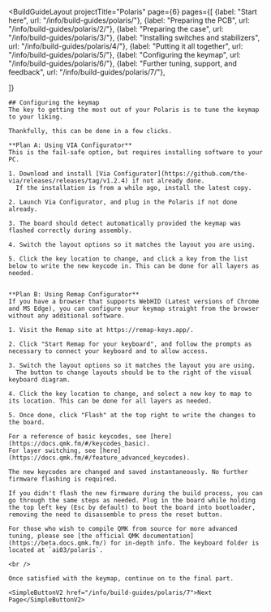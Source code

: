 ---
---


<BuildGuideLayout 
	projectTitle="Polaris"
  page={6}
  pages={[
    {label: "Start here", url: "/info/build-guides/polaris/"},
    {label: "Preparing the PCB", url: "/info/build-guides/polaris/2/"},
    {label: "Preparing the case", url: "/info/build-guides/polaris/3/"},
    {label: "Installing switches and stabilizers", url: "/info/build-guides/polaris/4/"},
    {label: "Putting it all together", url: "/info/build-guides/polaris/5/"},
    {label: "Configuring the keymap", url: "/info/build-guides/polaris/6/"},
    {label: "Further tuning, support, and feedback", url: "/info/build-guides/polaris/7/"},
    
  ]}
>

  <AltMarkdownRenderer>

    ## Configuring the keymap
    The key to getting the most out of your Polaris is to tune the keymap to your liking.  

    Thankfully, this can be done in a few clicks.  

    **Plan A: Using VIA Configurator**  
    This is the fail-safe option, but requires installing software to your PC.

    1. Download and install [Via Configurator](https://github.com/the-via/releases/releases/tag/v1.2.4) if not already done. 
      If the installation is from a while ago, install the latest copy.

    2. Launch Via Configurator, and plug in the Polaris if not done already.

    3. The board should detect automatically provided the keymap was flashed correctly during assembly. 

    4. Switch the layout options so it matches the layout you are using.

    5. Click the key location to change, and click a key from the list below to write the new keycode in. This can be done for all layers as needed.


    **Plan B: Using Remap Configurator**  
    If you have a browser that supports WebHID (Latest versions of Chrome and MS Edge), you can configure your keymap straight from the browser without any additional software.

    1. Visit the Remap site at https://remap-keys.app/.

    2. Click "Start Remap for your keyboard", and follow the prompts as necessary to connect your keyboard and to allow access.

    3. Switch the layout options so it matches the layout you are using.
      The button to change layouts should be to the right of the visual keyboard diagram.

    4. Click the key location to change, and select a new key to map to its location. This can be done for all layers as needed.

    5. Once done, click "Flash" at the top right to write the changes to the board.

    For a reference of basic keycodes, see [here](https://docs.qmk.fm/#/keycodes_basic).  
    For layer switching, see [here](https://docs.qmk.fm/#/feature_advanced_keycodes).  

    The new keycodes are changed and saved instantaneously. No further firmware flashing is required.  

    If you didn't flash the new firmware during the build process, you can go through the same steps as needed. Plug in the board while holding the top left key (Esc by default) to boot the board into bootloader, removing the need to disassemble to press the reset button.  

    For those who wish to compile QMK from source for more advanced tuning, please see [the official QMK documentation](https://beta.docs.qmk.fm/) for in-depth info. The keyboard folder is located at `ai03/polaris`.  

    <br />
    
    Once satisfied with the keymap, continue on to the final part.

    <SimpleButtonV2 href="/info/build-guides/polaris/7">Next Page</SimpleButtonV2>
    
    
  </AltMarkdownRenderer>
			
</BuildGuideLayout>


